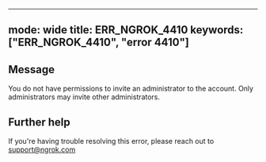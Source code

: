 
---
mode: wide
title: ERR_NGROK_4410
keywords: ["ERR_NGROK_4410", "error 4410"]
---

## Message
You do not have permissions to invite an administrator to the account. Only administrators may invite other administrators.




## Further help
If you're having trouble resolving this error, please reach out to [support@ngrok.com](mailto:support@ngrok.com?subject=Help%20with%20ERR_NGROK_4410)

